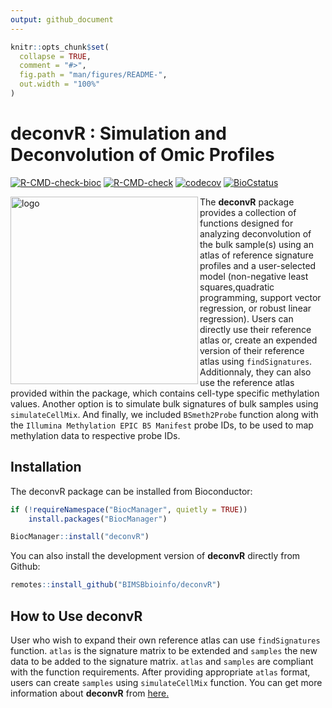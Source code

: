 ```yaml
---
output: github_document
---
```


<!-- README.md is generated from README.Rmd. Please edit that file -->

```r
knitr::opts_chunk$set(
  collapse = TRUE,
  comment = "#>",
  fig.path = "man/figures/README-",
  out.width = "100%"
)
```

# deconvR : Simulation and Deconvolution of Omic Profiles

[![R-CMD-check-bioc](https://github.com/BIMSBbioinfo/deconvR/actions/workflows/check-bioc.yml/badge.svg)](https://github.com/BIMSBbioinfo/deconvR/actions/workflows/check-bioc.yml)
[![R-CMD-check](https://github.com/BIMSBbioinfo/deconvR/actions/workflows/R-CMD-check.yaml/badge.svg)](https://github.com/BIMSBbioinfo/deconvR/actions/workflows/R-CMD-check.yaml)
[![codecov](https://codecov.io/gh/BIMSBbioinfo/deconvR/branch/master/graph/badge.svg?token=F86XU6BI9S)](https://codecov.io/gh/BIMSBbioinfo/deconvR)
[![BioCstatus](http://www.bioconductor.org/shields/build/release/bioc/deconvR.svg)](https://bioconductor.org/checkResults/release/bioc-LATEST/deconvR)


<!-- badges: start -->
<!-- badges: end -->

<img src="deconvR_logo.png" align="left" alt="logo" width="300" style = "border: none; float: center ;">

The **deconvR** package provides a collection of functions designed for
analyzing deconvolution of the bulk sample(s) using an atlas of reference
signature profiles and a user-selected model (non-negative least
squares,quadratic programming, support vector regression, or robust linear
regression). Users can directly use their reference atlas or, create an expended
version of their reference atlas using `findSignatures`. Additionnaly, they can
also use the reference atlas provided within the package, which contains
cell-type specific methylation values. Another option is to simulate bulk
signatures of bulk samples using `simulateCellMix`. And finally, we included
`BSmeth2Probe` function along with the `Illumina Methylation EPIC B5 Manifest`
probe IDs, to be used to map methylation data to respective probe IDs.
      
## Installation

The deconvR package can be installed from Bioconductor:

``` r
if (!requireNamespace("BiocManager", quietly = TRUE))
    install.packages("BiocManager")

BiocManager::install("deconvR")
```
You can also install the development version of **deconvR** directly from
Github:

``` r
remotes::install_github("BIMSBbioinfo/deconvR")
```

## How to Use deconvR
User who wish to expand their own reference atlas can use `findSignatures`
function. `atlas` is the signature matrix to be extended and `samples` the new
data to be added to the signature matrix. `atlas` and `samples` are compliant
with the function requirements. After providing appropriate `atlas` format,
users can create `samples` using `simulateCellMix` function. You can get more
information about **deconvR** from
[here.](http://bioinformatics.mdc-berlin.de/deconvR/)
